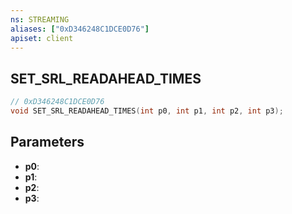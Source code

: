 ```yaml
---
ns: STREAMING
aliases: ["0xD346248C1DCE0D76"]
apiset: client
---
```

## SET_SRL_READAHEAD_TIMES

```c
// 0xD346248C1DCE0D76
void SET_SRL_READAHEAD_TIMES(int p0, int p1, int p2, int p3);
```


## Parameters
* **p0**:
* **p1**:
* **p2**:
* **p3**: